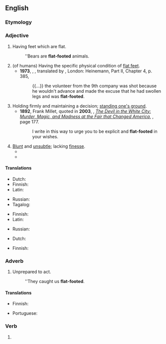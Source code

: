 {{also|flatfooted}}
==English==

===Etymology===
{{compound|en|flat|footed}}

===Adjective===
{{head|en|adjective|head=[[flat]]-[[footed]]}}

# Having feet which are flat.
#: ''Bears are '''flat-footed''' animals.
# (of humans) Having the specific physical condition of [[flat feet]].
#* '''1973''', {{w|Jaroslav Hašek}}, ''{{w|The Good Soldier Švejk}}'', translated by {{w|Cecil Parrott}}, London: Heinemann, Part II, Chapter 4, p. 385,
#*: {{...}} the volunteer from the 9th company was shot because he wouldn't advance and made the excuse that he had swollen legs and was '''flat-footed'''.
# Holding firmly and maintaining a decision; [[stand one's ground|standing one's ground]].
#* '''1892''', Frank Millet, quoted in '''2003''', {{w|Erik Larson}}, ''[[w:The Devil in the White City|The Devil in the White City: Murder, Magic, and Madness at the Fair that Changed America]]'', {{ISBN|0609608444}}, page 177.
#*: I write in this way to urge you to be explicit and '''flat-footed''' in your wishes.
# [[blunt|Blunt]] and [[unsubtle]]; lacking [[finesse]].
#* {{quote-book|lang=en|year=2006|title=The Jack Ryan Agenda|author=William Terdoslavich|page=|ISBN=1466806494|passage=Two Saudi battalions and a Qatari armored battalion were tasked with retaking the town, which they did in a slow and '''flat-footed''' fashion, supported by ample U.S. artillery and air power.  }}
#* {{quote-book|lang=en|year=2012 |title=The Conscious Brain: How Attention Engenders Experience
|author=Jesse J. Prinz  |page= |ISBN=0199977070 |passage=One '''flat-footed''' answer is that they are both mine. }}

====Translations====
{{trans-top|having flat feet}}
* Dutch: {{t|nl|platvoetig}}
* Finnish: {{t|fi|lattajalkainen}}
* Latin: {{t|la|plancus}}
{{trans-mid}}
* Russian: {{t|ru|плоскосто́пный}}
* Tagalog: {{t|tl|dalpak}}
{{trans-bottom}}

{{trans-top|having physical condition "flat feet"}}
* Finnish: {{t|fi|lattajalkainen}}
* Latin: {{t|la|plancus}}
{{trans-mid}}
* Russian: {{t|ru|плоскосто́пный}}
{{trans-bottom}}

{{trans-top|holding firmly to a decision}}
* Dutch: {{t+|nl|vastberaden}}
{{trans-mid}}
* Finnish: {{t+|fi|päättäväinen}}
{{trans-bottom}}

===Adverb===
{{en-adv}}

# {{lb|en|informal}} Unprepared to act.
#: ''They caught us '''flat-footed'''.

====Translations====
{{trans-top|unprepared to act}}
* Finnish: {{t|fi|housut kintuissa}}
{{trans-mid}}
* Portuguese: {{t+|pt|desprevenido}}
{{trans-bottom}}

===Verb===
{{head|en|verb form}}

# {{en-past of|flat-foot}}